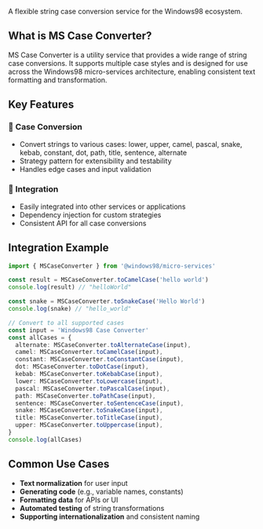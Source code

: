 
<Meta title="Workspaces/Micro Services/Services/MSCaseConverter" />

<Title>🔤 MS Case Converter</Title>

A flexible string case conversion service for the Windows98 ecosystem.

## What is MS Case Converter?

MS Case Converter is a utility service that provides a wide range of string case conversions. It supports multiple case styles and is designed for use across the Windows98 micro-services architecture, enabling consistent text formatting and transformation.

## Key Features

### 🔁 Case Conversion
- Convert strings to various cases: lower, upper, camel, pascal, snake, kebab, constant, dot, path, title, sentence, alternate
- Strategy pattern for extensibility and testability
- Handles edge cases and input validation

### 🧩 Integration
- Easily integrated into other services or applications
- Dependency injection for custom strategies
- Consistent API for all case conversions

## Integration Example

```ts
import { MSCaseConverter } from '@windows98/micro-services'

const result = MSCaseConverter.toCamelCase('hello world')
console.log(result) // "helloWorld"

const snake = MSCaseConverter.toSnakeCase('Hello World')
console.log(snake) // "hello_world"

// Convert to all supported cases
const input = 'Windows98 Case Converter'
const allCases = {
  alternate: MSCaseConverter.toAlternateCase(input),
  camel: MSCaseConverter.toCamelCase(input),
  constant: MSCaseConverter.toConstantCase(input),
  dot: MSCaseConverter.toDotCase(input),
  kebab: MSCaseConverter.toKebabCase(input),
  lower: MSCaseConverter.toLowercase(input),
  pascal: MSCaseConverter.toPascalCase(input),
  path: MSCaseConverter.toPathCase(input),
  sentence: MSCaseConverter.toSentenceCase(input),
  snake: MSCaseConverter.toSnakeCase(input),
  title: MSCaseConverter.toTitleCase(input),
  upper: MSCaseConverter.toUppercase(input),
}
console.log(allCases)
```

## Common Use Cases

- **Text normalization** for user input
- **Generating code** (e.g., variable names, constants)
- **Formatting data** for APIs or UI
- **Automated testing** of string transformations
- **Supporting internationalization** and consistent naming
